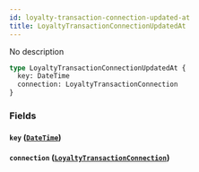 ```yaml
---
id: loyalty-transaction-connection-updated-at
title: LoyaltyTransactionConnectionUpdatedAt
---
```


No description

```graphql
type LoyaltyTransactionConnectionUpdatedAt {
  key: DateTime
  connection: LoyaltyTransactionConnection
}
```

### Fields

#### `key` ([`DateTime`](/v1/scalars/date-time))

#### `connection` ([`LoyaltyTransactionConnection`](/v1/objects/loyalty-transaction-connection))
